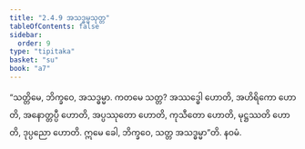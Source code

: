 ```yaml
---
title: "2.4.9 အသဒ္ဓမ္မသုတ္တ"
tableOfContents: false
sidebar:
  order: 9
type: "tipitaka"
basket: "su"
book: "a7"
---
```



<DynamicBreadcrumb />

<Division number="93" book="a7" e="ch" v="16" p="509">

<Paragraph number="648" book="a7">
“သတ္တိမေ, ဘိက္ခဝေ, အသဒ္ဓမ္မာ. ကတမေ သတ္တ? အဿဒ္ဓေါ ဟောတိ, အဟိရိကော ဟောတိ, အနောတ္တပ္ပီ ဟောတိ, အပ္ပဿုတော ဟောတိ, ကုသီတော ဟောတိ, မုဋ္ဌဿတိ ဟောတိ, ဒုပ္ပညော ဟောတိ. ဣမေ ခေါ, ဘိက္ခဝေ, သတ္တ အသဒ္ဓမ္မာ”တိ.

</Paragraph>
</Division>

<Paragraph number="649" type="center" book="a7">
နဝမံ.
</Paragraph>